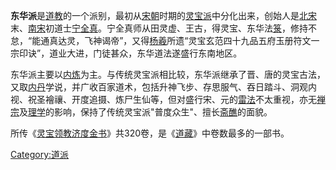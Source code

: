 {{道教}}

'''东华派'''是[[道教|道教]]的一个派别，最初从[[宋朝|宋朝]]时期的[[灵宝派|灵宝派]]中分化出来，创始人是[[北宋|北宋]]末、[[南宋|南宋]]初道士[[宁全真|宁全真]]。宁全真师从田灵虚、王古，得灵宝、东华法[[箓|箓]]，修持不怠，“能通真达灵，飞神谒帝”，又得[[杨羲|杨羲]]所遗“灵宝玄范四十九品五府玉册符文一宗印诀”，道业大进，门徒甚众，东华道法遂盛行东南地区。

东华派主要以[[内炼|内炼]]为主。与传统灵宝派相比较，东华派继承了晋、唐的灵宝古法，又取[[内丹|内丹]]学说，并广收百家道术，包括升神飞步、存思服气、吞日踏斗、洞观内视、祝圣襘禳、开度追摄、炼尸生仙等，但对盛行宋、元的[[雷法|雷法]]不太重视，亦无[[禅宗|禅宗]]及[[理学|理学]]的影响，保持了传统灵宝派"普度众生"、擅长[[斋醮|斋醮]]的面貌。

所传《[[灵宝领教济度金书|灵宝领教济度金书]]》共320卷，是《[[道藏|道藏]]》中卷数最多的一部书。

{{Taoism-stub}}

[[Category:道派|Category:道派]]
